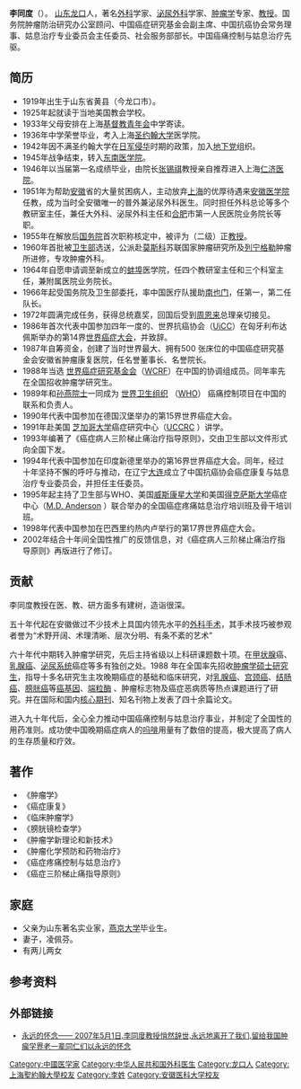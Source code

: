 {{Link style|time=2015-12-12T02:12:51+00:00}}
'''李同度'''（{{bd|1919年|9月22日|2007年|5月1日|catIdx=L李|医生|教授|肿瘤专家|先驱}}）。
[[山东|山东]][[龙口|龙口]]人，著名[[外科|外科]]学家、[[泌尿外科|泌尿外科]]学家、[[肿瘤学|肿瘤学]]专家、[[教授|教授]]。国务院肿瘤防治研究办公室顾问、中国癌症研究基金会副主席、中国抗癌协会常务理事、姑息治疗专业委员会主任委员、社会服务部部长。中国癌痛控制与姑息治疗先驱。

==简历==
*1919年出生于山东省黄县（今龙口市）。
*1925年起就读于当地美国教会学校。
*1933年父母安排在上海[[基督教青年会|基督教青年会]]中学寄读。
*1936年中学荣誉毕业，考入上海[[圣约翰大学_(上海)|圣约翰大学]]医学院。
*1942年因不满圣约翰大学在[[日军侵华|日军侵华]]时期的政策，加入[[地下党|地下党]]组织。
*1945年战争结束，转入[[东南医学院|东南医学院]]。
*1946年以当届第一名成绩毕业，由院长[[张锡祺|张锡祺]]教授亲自推荐进入上海[[上海交通大学医学院附属仁济医院|仁济医院]]。
*1951年为帮助[[安徽|安徽]]省的大量贫困病人，主动放弃[[上海|上海]]的优厚待遇来[[安徽医学院|安徽医学院]]任教，成为当时全安徽唯一的普外兼泌尿外科医生。同时担任外科总论等多个教研室主任，兼任大外科、泌尿外科主任和[[合肥|合肥]]市第一人民医院业务院长等职。
*1955年在解放后[[中华人民共和国国务院|国务院]]首次职称核定中，被评为（二级）正[[教授|教授]]。
*1960年首批被[[卫生部|卫生部]]选送，公派赴[[莫斯科|莫斯科]]苏联国家肿瘤研究所及[[列宁格勒|列宁格勒]]肿瘤所进修，专攻肿瘤外科。
*1964年自愿申请调至新成立的[[蚌埠|蚌埠]]医学院，任四个教研室主任和三个科室主任，兼附属医院业务院长。
*1966年起受国务院及卫生部委托，率中国医疗队援助[[南也门|南也门]]，任第一，第二任队长。
*1972年圆满完成任务，获得总统嘉奖，回国后受到[[周恩来|周恩来]]总理亲切接见。
*1986年首次代表中国参加四年一度的、世界抗癌协会（[[:en:International_Union_Against_Cancer|UiCC]]）在匈牙利布达佩斯举办的第14界[[:en:World_Cancer_Congress|世界癌症大会]]，并致辞。
*1987年自筹资金，创建了当时世界最大、拥有500 张床位的中国癌症研究基金会安徽省肿瘤康复医院，任名誉董事长、名誉院长。
*1988年当选 [[世界癌症研究基金会|世界癌症研究基金会]]（[[:en:WCRF|WCRF]]）在中国的协调组成员。同年率先在全国招收肿瘤学研究生。
*1989年和[[孙燕_(1929年)|孙燕]][[院士|院士]]一同成为 [[世界卫生组织|世界卫生组织]] （[[:en:WHO|WHO]]） 癌痛控制项目在中国的联系和负责人。
*1990年代表中国参加在德国汉堡举办的第15界世界癌症大会。
*1991年赴美国 [[芝加哥大学|芝加哥大学]]癌症研究中心（[http://uccrc.uchicago.edu/ UCCRC] {{Wayback|url=http://uccrc.uchicago.edu/ |date=20100609222420 }}）讲学。
*1993年编著了《癌症病人三阶梯止痛治疗指导原则》，交由卫生部以文件形式向全国下发。
*1994年代表中国参加在印度新德里举办的第16界世界癌症大会。同年，经过十年坚持不懈的呼吁与推动，在辽宁[[大连|大连]]成立了中国抗癌协会癌症康复与姑息治疗专业委员会，并担任主任委员。
*1995年起主持了卫生部与WHO、美国[[威斯康星大学|威斯康星大学]]和美国[[得克萨斯大学|得克萨斯大学]]癌症中心（[http://www.mdanderson.org/ M.D. Anderson] {{Wayback|url=http://www.mdanderson.org/ |date=20190420053940 }}）联合举办的全国癌症疼痛姑息治疗培训班及骨干培训班。
*1998年代表中国参加在巴西里约热内卢举行的第17界世界癌症大会。
*2002年结合十年间全国性推广的反馈信息，对《癌症病人三阶梯止痛治疗指导原则》再版进行了修订。

==贡献==
李同度教授在医、教、研方面多有建树，造诣很深。

五十年代起在安徽做过不少技术上具国内领先水平的[[外科手术|外科手术]]，其手术技巧被参观者誉为“术野开阔、术理清晰、层次分明、有条不紊的艺术”

六十年代中期转入肿瘤学研究，先后主持省级以上科研课题数十项。在[[甲状腺|甲状腺]]癌、[[乳腺癌|乳腺癌]]、[[泌尿系统|泌尿系统]]癌症等多有独创之处。1988 年在全国率先招收[[肿瘤学|肿瘤学]][[硕士研究生|硕士研究生]]，指导十多名研究生主攻晚期癌症的基础和临床研究，对[[乳腺癌|乳腺癌]]、[[宫颈癌|宫颈癌]]、[[结肠癌|结肠癌]]、[[膀胱癌|膀胱癌]]等[[癌基因|癌基因]]、[[端粒酶|端粒酶]] 、肿瘤标志物及癌症恶病质等热点课题进行了研究。并在国际和国内[[核心期刊|核心期刊]]、知名刊物上发表了四十余篇论文。

进入九十年代后，全心全力推动中国癌痛控制与姑息治疗事业，并制定了全国性的用药准则。成功使中国晚期癌症病人的[[吗啡|吗啡]]用量有了数倍的提高，极大提高了病人的生存质量和疗效。

==著作==

*《肿瘤学》
*《癌症康复》
*《临床肿瘤学》
*《膀胱镜检查学》
*《肿瘤学新理论和新技术》
*《肿瘤化学预防和药物治疗》
*《癌症疼痛控制与姑息治疗》
*《癌症三阶梯止痛指导原则》

==家庭==
*父亲为山东著名实业家，[[燕京大学|燕京大学]]毕业生。
*妻子，凌佩芬。
*有两儿两女

== 参考资料 ==
<div style="font-size:small"><references/>

==外部链接==
*[http://d.wanfangdata.com.cn/Periodical_zgzl200805033.aspx  永远的怀念—— 2007年5月1日,李同度教授悄然辞世,永远地离开了我们,留给我国肿瘤学界老一辈同仁们以永远的怀念]

{{DEFAULTSORT:Li Tongdu}}
[[Category:中國医学家|Category:中國医学家]]
[[Category:中华人民共和国外科医生|Category:中华人民共和国外科医生]]
[[Category:龙口人|Category:龙口人]]
[[Category:上海聖約翰大學校友|Category:上海聖約翰大學校友]]
[[Category:李姓|Category:李姓]]
[[Category:安徽医科大学校友|Category:安徽医科大学校友]]